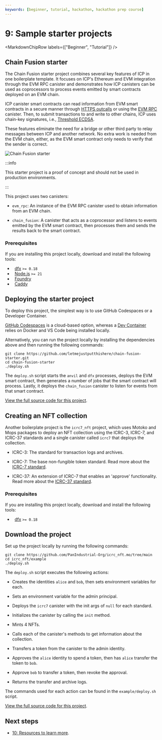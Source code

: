 ```yaml
---
keywords: [beginner, tutorial, hackathon, hackathon prep course]
---
```



# 9: Sample starter projects

<MarkdownChipRow labels={["Beginner", "Tutorial"]} />

## Chain Fusion starter

The Chain Fusion starter project combines several key features of ICP in one boilerplate template. It focuses on ICP's Ethereum and EVM integration through the EVM RPC canister and demonstrates how ICP canisters can be used as coprocessors to process events emitted by smart contracts deployed on an EVM chain.

ICP canister smart contracts can read information from EVM smart contracts in a secure manner through [HTTPS outcalls](https://internetcomputer.org/https-outcalls) or using the [EVM RPC](https://internetcomputer.org/docs/current/developer-docs/multi-chain/ethereum/evm-rpc/overview) canister. Then, to submit transactions to and write to other chains, ICP uses chain-key signatures, i.e., [Threshold ECDSA](https://internetcomputer.org/docs/current/developer-docs/smart-contracts/signatures/t-ecdsa/).

These features eliminate the need for a bridge or other third party to relay messages between ICP and another network. No extra work is needed from the EVM chain, either, as the EVM smart contract only needs to verify that the sender is correct.

![Chain Fusion starter](./_attachments/chain-fusion-starter.png)

:::info

This starter project is a proof of concept and should not be used in production environments.

:::

This project uses two canisters:

- `evm_rpc`: An instance of the EVM RPC canister used to obtain information from an EVM chain.

- `chain_fusion`: A canister that acts as a coprocessor and listens to events emitted by the EVM smart contract, then processes them and sends the results back to the smart contract.

### Prerequisites

If you are installing this project locally, download and install the following tools:

-   [dfx](/docs/current/developer-docs/getting-started/install) `>= 0.18`
-   [Node.js](https://nodejs.org/en/) `>= 21`
-   [Foundry](https://github.com/foundry-rs/foundry)
-   [Caddy](https://caddyserver.com/docs/install#install)

## Deploying the starter project

To deploy this project, the simplest way is to use GitHub Codespaces or a Developer Container.

[GitHub Codespaces](https://codespaces.new/letmejustputthishere/chain-fusion-starter/?quickstart=1) is a cloud-based option, whereas a [Dev Container](https://vscode.dev/redirect?url=vscode://ms-vscode-remote.remote-containers/cloneInVolume?url=https://github.com/letmejustputthishere/chain-fusion-starter) relies on Docker and VS Code being installed locally.

Alternatively, you can run the project locally by installing the dependencies above and then running the following commands:

```
git clone https://github.com/letmejustputthishere/chain-fusion-starter.git
cd chain-fusion-starter
./deploy.sh
```

The `deploy.sh` script starts the `anvil` and `dfx` processes, deploys the EVM smart contract, then generates a number of jobs that the smart contract will process. Lastly, it deploys the `chain_fusion` canister to listen for events from that smart contract.

[View the full source code for this project](https://github.com/letmejustputthishere/chain-fusion-starter).

## Creating an NFT collection

Another boilerplate project is the `icrc7_nft` project, which uses Motoko and Mops packages to deploy an NFT collection using the ICRC-3, ICRC-7, and ICRC-37 standards and a single canister called `icrc7` that deploys the collection.

- ICRC-3: The standard for transaction logs and archives.

- ICRC-7: The base non-fungible token standard. Read more about the [ICRC-7 standard](https://github.com/dfinity/ICRC/tree/main/ICRCs/ICRC-7).

- ICRC-37: An extension of ICRC-7 that enables an 'approve' functionality. Read more about the [ICRC-37 standard](https://github.com/dfinity/ICRC/tree/main/ICRCs/ICRC-37).

### Prerequisites

If you are installing this project locally, download and install the following tools:

-   [dfx](/docs/current/developer-docs/getting-started/install) `>= 0.18`

## Download the project

Set up the project locally by running the following commands:

```
git clone https://github.com/PanIndustrial-Org/icrc_nft.mo/tree/main
cd icrc_nft/example
./deploy.sh
```

The `deploy.sh` script executes the following actions:

- Creates the identities `alice` and `bob`, then sets environment variables for each.

- Sets an environment variable for the admin principal.

- Deploys the `icrc7` canister with the init args of `null` for each standard.

- Initializes the canister by calling the `init` method.

- Mints 4 NFTs.

- Calls each of the canister's methods to get information about the collection.

- Transfers a token from the canister to the admin identity.

- Approves the `alice` identity to spend a token, then has `alice` transfer the token to `bob`.

- Approve `bob` to transfer a token, then revoke the approval.

- Returns the transfer and archive logs.

The commands used for each action can be found in the `example/deploy.sh` script.

[View the full source code for this project](https://github.com/PanIndustrial-Org/icrc_nft.mo).

## Next steps

- [10: Resources to learn more](/docs/current/tutorials/hackathon-prep-course/resources).